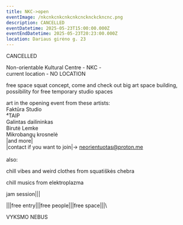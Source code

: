 ```yaml
---
title: NKC->open
eventImage: /nkcnkcnkcnkcnkcncknckckncnc.png
description: CANCELLED
eventDatetime: 2025-05-23T15:00:00.000Z
eventEndDatetime: 2025-05-23T20:23:00.000Z
location: Dariaus girėno g. 23
---
```


CANCELLED

Non-orientable Kultural Centre - NKC - \
 current location - NO LOCATION

free space squat concept, come and check out big art space building, possibility for free temporary studio spaces

art in the opening event from these artists:\
Faktūra Studio\
⁴TAIP\
Galintas dailininkas\
Birutė Lemke\
Mikrobangų krosnelė\
|and more|\
|contact if you want to join|-> [neorientuotas@proton.me](mailto\:neorientuotas@proton.me)\
\
also:

chill vibes and weird clothes from squatiškės chebra

chill musics from elektroplazma

jam session|||

|||free entry|||free people|||free space|||\\

VYKSMO NEBUS
